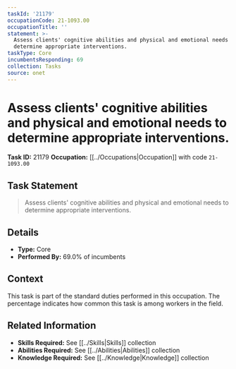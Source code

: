 ```yaml
---
taskId: '21179'
occupationCode: 21-1093.00
occupationTitle: ''
statement: >-
  Assess clients' cognitive abilities and physical and emotional needs to
  determine appropriate interventions.
taskType: Core
incumbentsResponding: 69
collection: Tasks
source: onet
---
```

# Assess clients' cognitive abilities and physical and emotional needs to determine appropriate interventions.

**Task ID:** 21179
**Occupation:** [[../Occupations|Occupation]] with code `21-1093.00`

## Task Statement

> Assess clients' cognitive abilities and physical and emotional needs to determine appropriate interventions.

## Details

- **Type:** Core
- **Performed By:** 69.0% of incumbents

## Context

This task is part of the standard duties performed in this occupation. The percentage indicates how common this task is among workers in the field.

## Related Information

- **Skills Required:** See [[../Skills|Skills]] collection
- **Abilities Required:** See [[../Abilities|Abilities]] collection
- **Knowledge Required:** See [[../Knowledge|Knowledge]] collection
